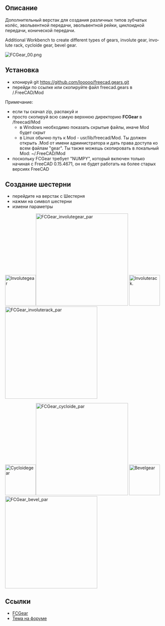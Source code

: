 <languages/>
{{VeryImportantMessage|Этот макрос был преобразован в верстак под названием [[FCGear Workbench/ru|Шестерня]]. Пожалуйста, используйте верстак вместо этого макроса, так как он активно поддерживается.}}

{{Macro/ru
|Name= Macro FCGear
|Name/ru= Macro FCGear
|Icon=FCGear_workbench_icon.svg
|Description=Дополнительный верстак для создания различных типов передач.
|Author=looooo
|Version=1.0
|Date=2015-10-27
}}

<span id="Description"></span>
<div class="mw-translate-fuzzy">
== Описание ==
Дополнительный верстак для создания различных типов зубчатых колёс, эвольвентной передачи, эвольвентной рейки, циклоидной передачи, конической передачи.
</div>

<div lang="en" dir="ltr" class="mw-content-ltr">
Additional Workbench to create different types of gears, involute gear, involute rack, cycloide gear, bevel gear.
</div>

[[File:FCGear_00.png]]
{{Caption|FCGear - Шестерня}}

<span id="Install"></span>
==Установка== 

* клонируй git https://github.com/looooo/freecad.gears.git
* перейди по ссылке или скопируйте файл freecad.gears в /.FreeCAD/Mod
Примечание:
* если ты скачал zip, распакуй и
* просто скопируй всю самую верхнюю директорию '''FCGear''' в /freecad/Mod
** в Windows необходимо показать скрытые файлы, иначе Mod будет скрыт
** в Linux обычно путь к Mod - usr/lib/freecad/Mod. Ты должен открыть .Mod от имени администратора и дать права доступа ко всем файлам "gear". Ты также можешь скопировать в локальный Mod: ~/.FreeCAD/Mod
* поскольку FCGear требует "NUMPY", который включен только начиная с FreeCAD 0.15.4671, он не будет работать на более старых версиях FreeCAD

<span id="Create_a_gear"></span>
== Создание шестерни ==


* перейдите на верстак с Шестерня
* нажми на символ шестерни
* измени параметры


[[File:Involutegear.png|100px|Involutegear]][[File:FCGear_involutegear_par.png|300px|FCGear_involutegear_par]]
[[File:Involuterack.png|100px|Involuterack.]][[File:FCGear_involuterack_par.png|300px|FCGear_involuterack_par]]

[[File:Cycloidegear.png|100px|Cycloidegear]][[File:FCGear_cycloide_par.png|300px|FCGear_cycloide_par]]
[[File:Bevelgear.png|100px|Bevelgear]][[File:FCGear_bevel_par.png|300px|FCGear_bevel_par]]


<span id="Links"></span>
== Ссылки ==


* [https://github.com/looooo/FCGear FCGear]
* [https://forum.freecad.org/viewtopic.php?f=3&t=12878&start=20 Тема на форуме]


{{clear}}